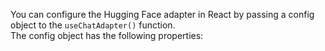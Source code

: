 You can configure the Hugging Face adapter in React by passing a config object to the `useChatAdapter()` function.<br />
The config object has the following properties: